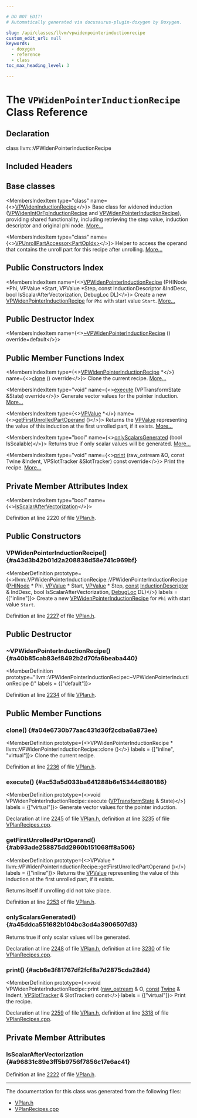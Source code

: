 ```yaml
---

# DO NOT EDIT!
# Automatically generated via docusaurus-plugin-doxygen by Doxygen.

slug: /api/classes/llvm/vpwidenpointerinductionrecipe
custom_edit_url: null
keywords:
  - doxygen
  - reference
  - class
toc_max_heading_level: 3

---
```





# The `VPWidenPointerInductionRecipe` Class Reference

<DoxygenPage pluginConfig={pluginConfig}>



## Declaration

<CodeBlock>class llvm::VPWidenPointerInductionRecipe</CodeBlock>

## Included Headers

<IncludesList>
<IncludesListItem
  filePath="Transforms/Vectorize/VPlan.h"
  permalink="/docs/api/files/lib/lib/transforms/lib/transforms/vectorize/vplan-h"
  isLocal="true" />
</IncludesList>

## Base classes

<MembersIndex>

<MembersIndexItem
  type="class"
  name={<><a href="/docs/api/classes/llvm/vpwideninductionrecipe">VPWidenInductionRecipe</a></>}>
Base class for widened induction (<a href="/docs/api/classes/llvm/vpwidenintorfpinductionrecipe">VPWidenIntOrFpInductionRecipe</a> and <a href="/docs/api/classes/llvm/vpwidenpointerinductionrecipe">VPWidenPointerInductionRecipe</a>), providing shared functionality, including retrieving the step value, induction descriptor and original phi node. <a href="/docs/api/classes/llvm/vpwideninductionrecipe/#details">More...</a>
</MembersIndexItem>

<MembersIndexItem
  type="class"
  name={<><a href="/docs/api/classes/llvm/vpunrollpartaccessor">VPUnrollPartAccessor&lt;PartOpIdx&gt;</a></>}>
Helper to access the operand that contains the unroll part for this recipe after unrolling. <a href="/docs/api/classes/llvm/vpunrollpartaccessor/#details">More...</a>
</MembersIndexItem>

</MembersIndex>

## Public Constructors Index

<MembersIndex>

<MembersIndexItem
  name={<><a href="#a43d3b42b01d2a208838d58e741c969bf">VPWidenPointerInductionRecipe</a> (PHINode &#42;Phi, VPValue &#42;Start, VPValue &#42;Step, const InductionDescriptor &amp;IndDesc, bool IsScalarAfterVectorization, DebugLoc DL)</>}>
Create a new <a href="/docs/api/classes/llvm/vpwidenpointerinductionrecipe">VPWidenPointerInductionRecipe</a> for <code>Phi</code> with start value <code>Start</code>. <a href="#a43d3b42b01d2a208838d58e741c969bf">More...</a>
</MembersIndexItem>

</MembersIndex>

## Public Destructor Index

<MembersIndex>

<MembersIndexItem
  name={<><a href="#a40b85cab83ef8492b2d70fa6beaba440">~VPWidenPointerInductionRecipe</a> () override=default</>}>
</MembersIndexItem>

</MembersIndex>

## Public Member Functions Index

<MembersIndex>

<MembersIndexItem
  type={<><a href="/docs/api/classes/llvm/vpwidenpointerinductionrecipe">VPWidenPointerInductionRecipe</a> &#42;</>}
  name={<><a href="#a04e6730b77aac431d36f2cdba6a873ee">clone</a> () override</>}>
Clone the current recipe. <a href="#a04e6730b77aac431d36f2cdba6a873ee">More...</a>
</MembersIndexItem>

<MembersIndexItem
  type="void"
  name={<><a href="#ac53a5d033ba641288b6e15344d880186">execute</a> (VPTransformState &amp;State) override</>}>
Generate vector values for the pointer induction. <a href="#ac53a5d033ba641288b6e15344d880186">More...</a>
</MembersIndexItem>

<MembersIndexItem
  type={<><a href="/docs/api/classes/llvm/vpvalue">VPValue</a> &#42;</>}
  name={<><a href="#ab93ade258875dd2960b151068ff8a506">getFirstUnrolledPartOperand</a> ()</>}>
Returns the <a href="/docs/api/classes/llvm/vpvalue">VPValue</a> representing the value of this induction at the first unrolled part, if it exists. <a href="#ab93ade258875dd2960b151068ff8a506">More...</a>
</MembersIndexItem>

<MembersIndexItem
  type="bool"
  name={<><a href="#a45ddca551682b104bc3cd4a3906507d3">onlyScalarsGenerated</a> (bool IsScalable)</>}>
Returns true if only scalar values will be generated. <a href="#a45ddca551682b104bc3cd4a3906507d3">More...</a>
</MembersIndexItem>

<MembersIndexItem
  type="void"
  name={<><a href="#acb6e3f81767df2fcf8a7d2875cda28d4">print</a> (raw&#95;ostream &amp;O, const Twine &amp;Indent, VPSlotTracker &amp;SlotTracker) const override</>}>
Print the recipe. <a href="#acb6e3f81767df2fcf8a7d2875cda28d4">More...</a>
</MembersIndexItem>

</MembersIndex>

## Private Member Attributes Index

<MembersIndex>

<MembersIndexItem
  type="bool"
  name={<><a href="#a96831c89e3ff5b9756f7856c17e6ac41">IsScalarAfterVectorization</a></>}>
</MembersIndexItem>

</MembersIndex>


Definition at line 2220 of file <a href="/docs/api/files/lib/lib/transforms/lib/transforms/vectorize/vplan-h">VPlan.h</a>.

<SectionDefinition>

## Public Constructors

### VPWidenPointerInductionRecipe() {#a43d3b42b01d2a208838d58e741c969bf}

<MemberDefinition
  prototype={<>llvm::VPWidenPointerInductionRecipe::VPWidenPointerInductionRecipe (<a href="/docs/api/classes/llvm/phinode">PHINode</a> &#42; Phi, <a href="/docs/api/classes/llvm/vpvalue">VPValue</a> &#42; Start, <a href="/docs/api/classes/llvm/vpvalue">VPValue</a> &#42; Step, <a href="/docs/api/files/lib/lib/target/lib/target/aarch64/aarch64promoteconstant-cpp/#a90f8350fecae261c25be85d38b451bff">const</a> <a href="/docs/api/classes/llvm/inductiondescriptor">InductionDescriptor</a> &amp; IndDesc, bool IsScalarAfterVectorization, <a href="/docs/api/classes/llvm/debugloc">DebugLoc</a> DL)</>}
  labels = {["inline"]}>
Create a new <a href="/docs/api/classes/llvm/vpwidenpointerinductionrecipe">VPWidenPointerInductionRecipe</a> for <code>Phi</code> with start value <code>Start</code>.

Definition at line <a href="/docs/api/files/lib/lib/transforms/lib/transforms/vectorize/vplan-h/#l02227">2227</a> of file <a href="/docs/api/files/lib/lib/transforms/lib/transforms/vectorize/vplan-h">VPlan.h</a>.
</MemberDefinition>

</SectionDefinition>

<SectionDefinition>

## Public Destructor

### ~VPWidenPointerInductionRecipe() {#a40b85cab83ef8492b2d70fa6beaba440}

<MemberDefinition
  prototype="llvm::VPWidenPointerInductionRecipe::~VPWidenPointerInductionRecipe ()"
  labels = {["default"]}>

Definition at line <a href="/docs/api/files/lib/lib/transforms/lib/transforms/vectorize/vplan-h/#l02234">2234</a> of file <a href="/docs/api/files/lib/lib/transforms/lib/transforms/vectorize/vplan-h">VPlan.h</a>.
</MemberDefinition>

</SectionDefinition>

<SectionDefinition>

## Public Member Functions

### clone() {#a04e6730b77aac431d36f2cdba6a873ee}

<MemberDefinition
  prototype={<>VPWidenPointerInductionRecipe &#42; llvm::VPWidenPointerInductionRecipe::clone ()</>}
  labels = {["inline", "virtual"]}>
Clone the current recipe.

Definition at line <a href="/docs/api/files/lib/lib/transforms/lib/transforms/vectorize/vplan-h/#l02236">2236</a> of file <a href="/docs/api/files/lib/lib/transforms/lib/transforms/vectorize/vplan-h">VPlan.h</a>.
</MemberDefinition>

### execute() {#ac53a5d033ba641288b6e15344d880186}

<MemberDefinition
  prototype={<>void VPWidenPointerInductionRecipe::execute (<a href="/docs/api/structs/llvm/vptransformstate">VPTransformState</a> &amp; State)</>}
  labels = {["virtual"]}>
Generate vector values for the pointer induction.

Declaration at line <a href="/docs/api/files/lib/lib/transforms/lib/transforms/vectorize/vplan-h/#l02245">2245</a> of file <a href="/docs/api/files/lib/lib/transforms/lib/transforms/vectorize/vplan-h">VPlan.h</a>, definition at line <a href="/docs/api/files/lib/lib/transforms/lib/transforms/vectorize/vplanrecipes-cpp/#l03235">3235</a> of file <a href="/docs/api/files/lib/lib/transforms/lib/transforms/vectorize/vplanrecipes-cpp">VPlanRecipes.cpp</a>.
</MemberDefinition>

### getFirstUnrolledPartOperand() {#ab93ade258875dd2960b151068ff8a506}

<MemberDefinition
  prototype={<>VPValue &#42; llvm::VPWidenPointerInductionRecipe::getFirstUnrolledPartOperand ()</>}
  labels = {["inline"]}>
Returns the <a href="/docs/api/classes/llvm/vpvalue">VPValue</a> representing the value of this induction at the first unrolled part, if it exists.

Returns itself if unrolling did not take place.

Definition at line <a href="/docs/api/files/lib/lib/transforms/lib/transforms/vectorize/vplan-h/#l02253">2253</a> of file <a href="/docs/api/files/lib/lib/transforms/lib/transforms/vectorize/vplan-h">VPlan.h</a>.
</MemberDefinition>

### onlyScalarsGenerated() {#a45ddca551682b104bc3cd4a3906507d3}

<MemberDefinition
  prototype="bool VPWidenPointerInductionRecipe::onlyScalarsGenerated (bool IsScalable)">
Returns true if only scalar values will be generated.

Declaration at line <a href="/docs/api/files/lib/lib/transforms/lib/transforms/vectorize/vplan-h/#l02248">2248</a> of file <a href="/docs/api/files/lib/lib/transforms/lib/transforms/vectorize/vplan-h">VPlan.h</a>, definition at line <a href="/docs/api/files/lib/lib/transforms/lib/transforms/vectorize/vplanrecipes-cpp/#l03230">3230</a> of file <a href="/docs/api/files/lib/lib/transforms/lib/transforms/vectorize/vplanrecipes-cpp">VPlanRecipes.cpp</a>.
</MemberDefinition>

### print() {#acb6e3f81767df2fcf8a7d2875cda28d4}

<MemberDefinition
  prototype={<>void VPWidenPointerInductionRecipe::print (<a href="/docs/api/classes/llvm/raw-ostream">raw&#95;ostream</a> &amp; O, <a href="/docs/api/files/lib/lib/target/lib/target/aarch64/aarch64promoteconstant-cpp/#a90f8350fecae261c25be85d38b451bff">const</a> <a href="/docs/api/classes/llvm/twine">Twine</a> &amp; Indent, <a href="/docs/api/classes/llvm/vpslottracker">VPSlotTracker</a> &amp; SlotTracker) const</>}
  labels = {["virtual"]}>
Print the recipe.

Declaration at line <a href="/docs/api/files/lib/lib/transforms/lib/transforms/vectorize/vplan-h/#l02259">2259</a> of file <a href="/docs/api/files/lib/lib/transforms/lib/transforms/vectorize/vplan-h">VPlan.h</a>, definition at line <a href="/docs/api/files/lib/lib/transforms/lib/transforms/vectorize/vplanrecipes-cpp/#l03318">3318</a> of file <a href="/docs/api/files/lib/lib/transforms/lib/transforms/vectorize/vplanrecipes-cpp">VPlanRecipes.cpp</a>.
</MemberDefinition>

</SectionDefinition>

<SectionDefinition>

## Private Member Attributes

### IsScalarAfterVectorization {#a96831c89e3ff5b9756f7856c17e6ac41}

<MemberDefinition
  prototype="bool llvm::VPWidenPointerInductionRecipe::IsScalarAfterVectorization">

Definition at line <a href="/docs/api/files/lib/lib/transforms/lib/transforms/vectorize/vplan-h/#l02222">2222</a> of file <a href="/docs/api/files/lib/lib/transforms/lib/transforms/vectorize/vplan-h">VPlan.h</a>.
</MemberDefinition>

</SectionDefinition>

<hr/>

The documentation for this class was generated from the following files:

<ul>
<li><a href="/docs/api/files/lib/lib/transforms/lib/transforms/vectorize/vplan-h">VPlan.h</a></li>
<li><a href="/docs/api/files/lib/lib/transforms/lib/transforms/vectorize/vplanrecipes-cpp">VPlanRecipes.cpp</a></li>
</ul>

</DoxygenPage>
